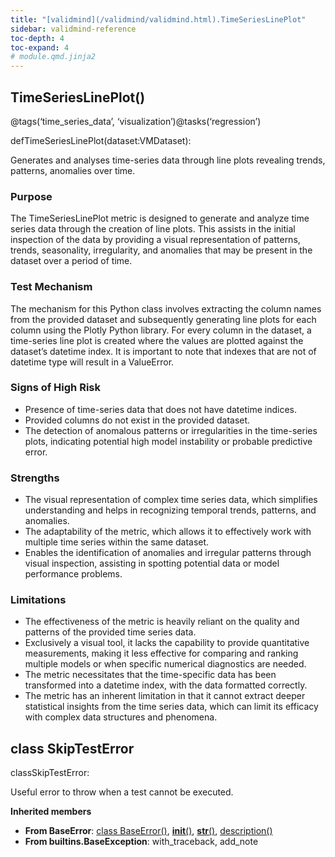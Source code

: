 ```yaml
---
title: "[validmind](/validmind/validmind.html).TimeSeriesLinePlot"
sidebar: validmind-reference
toc-depth: 4
toc-expand: 4
# module.qmd.jinja2
---
```


<!-- function.qmd.jinja2 -->

## TimeSeriesLinePlot[()]{.muted}

<!-- signatures.jinja2 -->

::: {.signature}

<span class="decorators"><span class="decorator">@<span class="n">tags(<span class="s">'time_series_data'</span>, <span class="s">'visualization'</span>)</span></span><span class="decorator">@<span class="n">tasks(<span class="s">'regression'</span>)</span></span></span>

<span class="kw">def</span><span class="name">TimeSeriesLinePlot</span>(<span class="param"><span class="n">dataset</span><span class="p">:</span><span class="n">VMDataset</span></span>):

:::

<!-- docstring.jinja2 -->

Generates and analyses time-series data through line plots revealing trends, patterns, anomalies over time.

### Purpose

The TimeSeriesLinePlot metric is designed to generate and analyze time series data through the creation of line plots. This assists in the initial inspection of the data by providing a visual representation of patterns, trends, seasonality, irregularity, and anomalies that may be present in the dataset over a period of time.

### Test Mechanism

The mechanism for this Python class involves extracting the column names from the provided dataset and subsequently generating line plots for each column using the Plotly Python library. For every column in the dataset, a time-series line plot is created where the values are plotted against the dataset's datetime index. It is important to note that indexes that are not of datetime type will result in a ValueError.

### Signs of High Risk

- Presence of time-series data that does not have datetime indices.
- Provided columns do not exist in the provided dataset.
- The detection of anomalous patterns or irregularities in the time-series plots, indicating potential high model instability or probable predictive error.

### Strengths

- The visual representation of complex time series data, which simplifies understanding and helps in recognizing temporal trends, patterns, and anomalies.
- The adaptability of the metric, which allows it to effectively work with multiple time series within the same dataset.
- Enables the identification of anomalies and irregular patterns through visual inspection, assisting in spotting potential data or model performance problems.

### Limitations

- The effectiveness of the metric is heavily reliant on the quality and patterns of the provided time series data.
- Exclusively a visual tool, it lacks the capability to provide quantitative measurements, making it less effective for comparing and ranking multiple models or when specific numerical diagnostics are needed.
- The metric necessitates that the time-specific data has been transformed into a datetime index, with the data formatted correctly.
- The metric has an inherent limitation in that it cannot extract deeper statistical insights from the time series data, which can limit its efficacy with complex data structures and phenomena.

<!-- class.qmd.jinja2 -->

## [class]{.muted} SkipTestError

<!-- signatures.jinja2 -->

::: {.signature}

<span class="kw">class</span><span class="name">SkipTestError</span>:

:::

<!-- docstring.jinja2 -->

Useful error to throw when a test cannot be executed.

**Inherited members**

- **From BaseError**: [class BaseError[()]{.muted}](#class-baseerror), [__init__[()]{.muted}](#__init__), [__str__[()]{.muted}](#__str__), [description[()]{.muted}](#description)
- **From builtins.BaseException**: with_traceback, add_note
